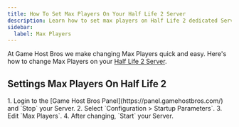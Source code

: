 ```yaml
---
title: How To Set Max Players On Your Half Life 2 Server
description: Learn how to set max players on Half Life 2 dedicated Server
sidebar:
  label: Max Players
---
```


At Game Host Bros we make changing Max Players quick and easy. Here's how to change Max Players on your [Half Life 2 Server](https://www.gamehostbros.com/half-life-2-deathmatch-server-hosting/).

## Settings Max Players On Half Life 2

<Steps>
1. Login to the [Game Host Bros Panel](https://panel.gamehostbros.com/) and `Stop` your Server.
2. Select `Configuration > Startup Parameters`.
3. Edit `Max Players`.
4. After changing, `Start` your Server.
</Steps>

